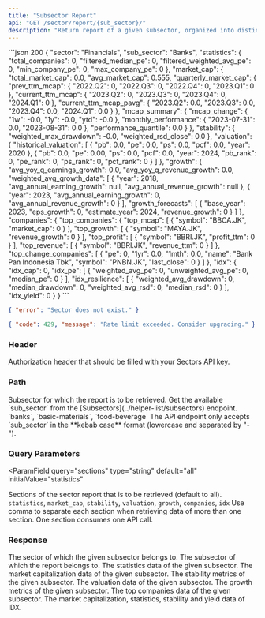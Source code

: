 ```yaml
---
title: "Subsector Report"
api: "GET /sector/report/{sub_sector}/"
description: "Return report of a given subsector, organized into distinct sections"
---
```


<ResponseExample>
```json 200
{
    "sector": "Financials",
    "sub_sector": "Banks",
    "statistics": {
        "total_companies": 0,
        "filtered_median_pe": 0,
        "filtered_weighted_avg_pe": 0,
        "min_company_pe": 0,
        "max_company_pe": 0
    },
    "market_cap": {
        "total_market_cap": 0.0,
        "avg_market_cap": 0.555,
        "quarterly_market_cap": {
            "prev_ttm_mcap": {
                "2022.Q2": 0,
                "2022.Q3": 0,
                "2022.Q4": 0,
                "2023.Q1": 0
            },
            "current_ttm_mcap": {
                "2023.Q2": 0,
                "2023.Q3": 0,
                "2023.Q4": 0,
                "2024.Q1": 0
            },
            "current_ttm_mcap_pavg": {
                "2023.Q2": 0.0,
                "2023.Q3": 0.0,
                "2023.Q4": 0.0,
                "2024.Q1": 0.0
            }
        },
        "mcap_summary": {
            "mcap_change": {
                "1w": -0.0,
                "1y": -0.0,
                "ytd": -0.0
            },
            "monthly_performance": {
                "2023-07-31": 0.0,
                "2023-08-31": 0.0
            },
            "performance_quantile": 0.0
        }
    },
    "stability": {
        "weighted_max_drawdown": -0.0,
        "weighted_rsd_close": 0.0
    },
    "valuation": {
        "historical_valuation": [
            {
                "pb": 0.0,
                "pe": 0.0,
                "ps": 0.0,
                "pcf": 0.0,
                "year": 2020
            },
            {
                "pb": 0.0,
                "pe": 0.00,
                "ps": 0.0,
                "pcf": 0.0,
                "year": 2024,
                "pb_rank": 0,
                "pe_rank": 0,
                "ps_rank": 0,
                "pcf_rank": 0
            }
        ]
    },
    "growth": {
        "avg_yoy_q_earnings_growth": 0.0,
        "avg_yoy_q_revenue_growth": 0.0,
        "weighted_avg_growth_data": [
            {
                "year": 2018,
                "avg_annual_earning_growth": null,
                "avg_annual_revenue_growth": null
            },
            {
                "year": 2023,
                "avg_annual_earning_growth": 0,
                "avg_annual_revenue_growth": 0
            }
        ],
        "growth_forecasts": [
            {
                "base_year": 2023,
                "eps_growth": 0,
                "estimate_year": 2024,
                "revenue_growth": 0
            }
        ]
    },
    "companies": {
        "top_companies": {
            "top_mcap": [
                {
                    "symbol": "BBCA.JK",
                    "market_cap": 0
                }
            ],
            "top_growth": [
                {
                    "symbol": "MAYA.JK",
                    "revenue_growth": 0
                }
            ],
            "top_profit": [
                {
                    "symbol": "BBRI.JK",
                    "profit_ttm": 0
                }
            ],
            "top_revenue": [
                {
                    "symbol": "BBRI.JK",
                    "revenue_ttm": 0
                }
            ]
        },
        "top_change_companies": [
            {
                "pe": 0,
                "1yr": 0.0,
                "1mth": 0.0,
                "name": "Bank Pan Indonesia Tbk",
                "symbol": "PNBN.JK",
                "last_close": 0
            }
        ]
    },
    "idx": {
        "idx_cap": 0,
        "idx_pe": [
            {
                "weighted_avg_pe": 0,
                "unweighted_avg_pe": 0,
                "median_pe": 0
            }
        ],
        "idx_resilience": [
            {
                "weighted_avg_drawdown": 0,
                "median_drawdown": 0,
                "weighted_avg_rsd": 0,
                "median_rsd": 0
            }
        ],
        "idx_yield": 0
    }
}
```

```json 400
{ "error": "Sector does not exist." }
```

```json 429
{ "code": 429, "message": "Rate limit exceeded. Consider upgrading." }
```

</ResponseExample>

### Header

<ParamField header="Authorization" type="string" required>
  Authorization header that should be filled with your Sectors API key.
</ParamField>

### Path

<ParamField path="sub_sector" type="string" initialValue="insurance" required>
  Subsector for which the report is to be retrieved.
  <AccordionGroup>
    <Accordion title="Get the available sector">
      Get the available `sub_sector` from the
      [Subsectors](../helper-list/subsectors) endpoint.
    </Accordion>
    <Accordion title="Examples of the subsector">
      `banks`, `basic-materials`, `food-beverage`
    </Accordion>
    <Accordion title="Format">
      The API endpoint only accepts `sub_sector` in the **kebab case** format
      (lowercase and separated by "-").
    </Accordion>
  </AccordionGroup>
</ParamField>

### Query Parameters

<ParamField
  query="sections"
  type="string"
  default="all"
  initialValue="statistics"
>
  Sections of the sector report that is to be retrieved (default to all).
  <AccordionGroup>
    <Accordion title="Available sections">
      `statistics`, `market_cap`, `stability`, `valuation`, `growth`,
      `companies`, `idx`
    </Accordion>
    <Accordion title="Format">
      Use comma to separate each section when retrieving data of more than one
      section.
    </Accordion>
    <Accordion title="API call consumption">
      One section consumes one API call.
    </Accordion>
  </AccordionGroup>
</ParamField>

### Response

<ResponseField name="sector" type="string" required>
  The sector of which the given subsector belongs to.
</ResponseField>

<ResponseField name="sub_sector" type="string" required>
  The subsector of which the report belongs to.
</ResponseField>

<ResponseField name="statistics" type="object">
  The statistics data of the given subsector.
</ResponseField>

<ResponseField name="market_cap" type="object">
  The market capitalization data of the given subsector.
</ResponseField>

<ResponseField name="stability" type="object">
  The stability metrics of the given subsector.
</ResponseField>

<ResponseField name="valuation" type="object">
  The valuation data of the given subsector.
</ResponseField>

<ResponseField name="growth" type="object">
  The growth metrics of the given subsector.
</ResponseField>

<ResponseField name="companies" type="object">
  The top companies data of the given subsector.
</ResponseField>

<ResponseField name="idx" type="object">
  The market capitalization, statistics, stability and yield data of IDX.
</ResponseField>
